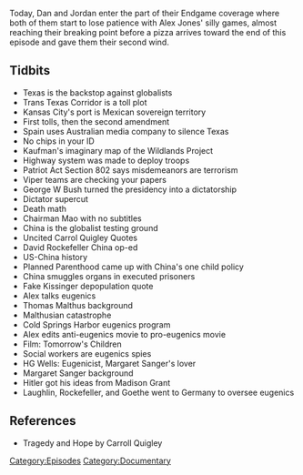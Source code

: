 {{Episode
    | title           = Endgame, Part 3
    | caption         = [https://knowledgefight.libsyn.com/knowledge-fight-endgame-part-3 Listen to this episode on Libsyn]
    | episodeNumber   = 130C
    | length          = 02:08:38
    | airDate         = February 21, 2018
    | episodeType     = [[:Category:Documentary|Documentary]]
    | appearance      = [[Michael Kaufman]], [[George W Bush]], [[Carroll Quigley]], [[David Rockefeller]], [[Thomas Malthus]], [[HG Wells]], [[Margaret Sanger]], [[Madison Grant]]
    | previousEpisode = [[130B: Endgame, Part 2]]
    | nextEpisode     = [[130D: Endgame, Part 4]]
}}

{{Stub}}

Today, Dan and Jordan enter the part of their Endgame coverage where both of them start to lose patience with Alex Jones' silly games, almost reaching their breaking point before a pizza arrives toward the end of this episode and gave them their second wind.

==Tidbits==

*Texas is the backstop against globalists
*Trans Texas Corridor is a toll plot
*Kansas City's port is Mexican sovereign territory
*First tolls, then the second amendment
*Spain uses Australian media company to silence Texas
*No chips in your ID
*Kaufman's imaginary map of the Wildlands Project
*Highway system was made to deploy troops
*Patriot Act Section 802 says misdemeanors are terrorism
*Viper teams are checking your papers
*George W Bush turned the presidency into a dictatorship
*Dictator supercut
*Death math
*Chairman Mao with no subtitles
*China is the globalist testing ground
*Uncited Carrol Quigley Quotes
*David Rockefeller China op-ed
*US-China history
*Planned Parenthood came up with China's one child policy
*China smuggles organs in executed prisoners
*Fake Kissinger depopulation quote
*Alex talks eugenics
*Thomas Malthus background
*Malthusian catastrophe
*Cold Springs Harbor eugenics program
*Alex edits anti-eugenics movie to pro-eugenics movie
*Film: Tomorrow's Children
*Social workers are eugenics spies
*HG Wells: Eugenicist, Margaret Sanger's lover
*Margaret Sanger background
*Hitler got his ideas from Madison Grant
*Laughlin, Rockefeller, and Goethe went to Germany to oversee eugenics

==References==

*Tragedy and Hope by Carroll Quigley

[[Category:Episodes]]
[[Category:Documentary]]
